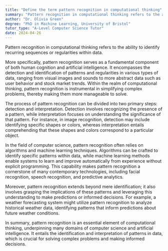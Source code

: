 ```yaml
---
title: "Define the term pattern recognition in computational thinking"
summary: "Pattern recognition in computational thinking refers to the ability to identify recurring sequences or regularities in data."
author: "Dr. Olivia Green"
degree: "PhD in Machine Learning, University of Bristol"
tutor_type: "A-Level Computer Science Tutor"
date: 2024-04-26
---
```


Pattern recognition in computational thinking refers to the ability to identify recurring sequences or regularities within data.

More specifically, pattern recognition serves as a fundamental component of both human cognition and artificial intelligence. It encompasses the detection and identification of patterns and regularities in various types of data, ranging from visual images and sounds to more abstract data such as user behavior and stock market trends. Within the realm of computational thinking, pattern recognition is instrumental in simplifying complex problems, thereby making them more manageable to solve.

The process of pattern recognition can be divided into two primary steps: detection and interpretation. Detection involves recognizing the presence of a pattern, while interpretation focuses on understanding the significance of that pattern. For instance, in image recognition, detection may include identifying specific shapes or colors, whereas interpretation entails comprehending that these shapes and colors correspond to a particular object.

In the field of computer science, pattern recognition often relies on algorithms and machine learning techniques. Algorithms can be crafted to identify specific patterns within data, while machine learning methods enable systems to learn and improve automatically from experience without explicit programming. This capability makes pattern recognition a cornerstone of many contemporary technologies, including facial recognition, speech recognition, and predictive analytics.

Moreover, pattern recognition extends beyond mere identification; it also involves grasping the implications of these patterns and leveraging this understanding to make predictions or informed decisions. For example, a weather forecasting system might utilize pattern recognition to analyze historical weather data, identifying patterns that inform predictions about future weather conditions.

In summary, pattern recognition is an essential element of computational thinking, underpinning many domains of computer science and artificial intelligence. It entails the identification and interpretation of patterns in data, which is crucial for solving complex problems and making informed decisions.
    